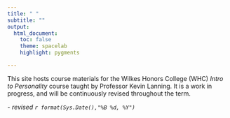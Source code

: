 ---
title: " "
subtitle: ""
output:
  html_document:
    toc: false
    theme: spacelab 
    highlight: pygments

---

This site hosts course materials for the Wilkes Honors College (WHC) *Intro to Personality* course taught by Professor Kevin Lanning. It is a work in progress, and will be continuously revised throughout the term.

\- *revised `r format(Sys.Date(),"%B %d, %Y")`*

